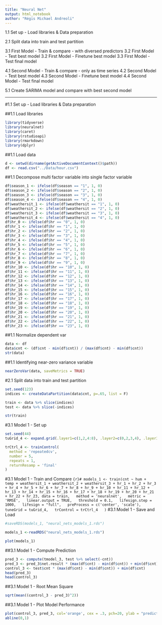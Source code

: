 ```yaml
---
title: "Neural Net"
output: html_notebook
author: "Régis Michael Andreoli"
---
```



1.1 Set up - Load libraries & Data preparation

2.1 Split data into train and test partition

3.1 First Model - Train & compare - with diversed predictors
3.2 First Model - Test best model
3.2 First Model - Finetune best model
3.3 First Model - Test final model

4.1 Second Model - Train & compare - only as time series
4.2 Second Model - Test best model
4.3 Second Model - Finetune best model
4.4 Second Model - Test final model

5.1 Create SARIMA model and compare with best second model


--------------------------------------------------------------------------------
#1.1 Set up - Load libraries & Data preparation

##1.1 Load libraries
```r
library(tidyverse)
library(neuralnet)
library(caret)
library(rstudioapi)
library(rmarkdown)
library(dplyr)
```

##1.1 Load data
```r
d <- setwd(dirname(getActiveDocumentContext()$path))
df <- read.csv("../Data/hour.csv")
```

##1.1 Decompose multi factor variable into single factor variable
```r
df$season_1 <- ifelse(df$season == "1", 1, 0)
df$season_2 <- ifelse(df$season == "2", 1, 0)
df$season_3 <- ifelse(df$season == "3", 1, 0)
df$season_4 <- ifelse(df$season == "4", 1, 0)
df$weathersit_1 <- ifelse(df$weathersit == "1", 1, 0)
df$weathersit_2 <- ifelse(df$weathersit == "2", 1, 0)
df$weathersit_3 <- ifelse(df$weathersit == "3", 1, 0)
df$weathersit_4 <- ifelse(df$weathersit == "4", 1, 0)
df$hr_0 <- ifelse(df$hr == "0", 1, 0)
df$hr_1 <- ifelse(df$hr == "1", 1, 0)
df$hr_2 <- ifelse(df$hr == "2", 1, 0)
df$hr_3 <- ifelse(df$hr == "3", 1, 0)
df$hr_4 <- ifelse(df$hr == "4", 1, 0)
df$hr_5 <- ifelse(df$hr == "5", 1, 0)
df$hr_6 <- ifelse(df$hr == "6", 1, 0)
df$hr_7 <- ifelse(df$hr == "7", 1, 0)
df$hr_8 <- ifelse(df$hr == "8", 1, 0)
df$hr_9 <- ifelse(df$hr == "9", 1, 0)
df$hr_10 <- ifelse(df$hr == "10", 1, 0)
df$hr_11 <- ifelse(df$hr == "11", 1, 0)
df$hr_12 <- ifelse(df$hr == "12", 1, 0)
df$hr_13 <- ifelse(df$hr == "13", 1, 0)
df$hr_14 <- ifelse(df$hr == "14", 1, 0)
df$hr_15 <- ifelse(df$hr == "15", 1, 0)
df$hr_16 <- ifelse(df$hr == "16", 1, 0)
df$hr_17 <- ifelse(df$hr == "17", 1, 0)
df$hr_18 <- ifelse(df$hr == "18", 1, 0)
df$hr_19 <- ifelse(df$hr == "19", 1, 0)
df$hr_20 <- ifelse(df$hr == "20", 1, 0)
df$hr_21 <- ifelse(df$hr == "21", 1, 0)
df$hr_22 <- ifelse(df$hr == "22", 1, 0)
df$hr_23 <- ifelse(df$hr == "23", 1, 0)
```

##1.1 Normalize dependent var
```r
data <- df
data$cnt <- (df$cnt - min(df$cnt)) / (max(df$cnt) - min(df$cnt))
str(data)
```

##1.1 Identifying near-zero variance variable
```r
nearZeroVar(data, saveMetrics = TRUE)
```

#2.1 Split data into train and test partition

```r
set.seed(123)
indices <- createDataPartition(data$cnt, p=.65, list = F)

train <- data %>% slice(indices)
test <- data %>% slice(-indices)

str(train)
```

#3.1 Model 1 - Set up
```r
set.seed(44)
tuGrid_4 <- expand.grid(.layer1=c(1,2,4:8), .layer2=c(0,2,3,4), .layer3=c(0,2))

trCtrl_4 <- trainControl(
  method = 'repeatedcv',
  number = 5,
  repeats = 1,
  returnResamp = 'final'
)
```

#3.1 Model 1 - Train and Compare
```{r}#
models_1 <- train(cnt ~ hum + temp + weathersit_1 + weathersit_2 + weathersit_3 + hr_1 + hr_2 + hr_3 + hr_4 + hr_5 + hr_6 + hr_7 + hr_8 + hr_9 + hr_10 + hr_11 + hr_12 + hr_13 + hr_14 + hr_15 + hr_16 + hr_17 + hr_18 + hr_19 + hr_20 + hr_21 + hr_22 + hr_23, data = train,
  method = 'neuralnet',
  metric = 'RMSE',
  linear.output = TRUE,
  threshold = 0.1,
  lifesign.step = 1000,
  lifesign = "full",
  preProcess = c('center', 'scale'),
  tuneGrid = tuGrid_4,
  trControl = trCtrl_4
  )
```
#3.1 Model 1 - Save and Load
```r
#saveRDS(models_1, "neural_nets_models_1.rds")
```

```r
models_1 <-readRDS("neural_nets_models_1.rds")
```

```r
plot(models_1)
```

##3.1 Model 1 - Compute Prediction
```r
pred_3 <- compute(tmodel_3, test %>% select(-cnt))
pred_3 <- pred_3$net.result * (max(df$cnt) - min(df$cnt)) + min(df$cnt)
control_3 <- test$cnt * (max(df$cnt) - min(df$cnt)) + min(df$cnt)
head(pred_3)
head(control_3)
```

##3.1 Model 1 - Root Mean Square
```r
sqrt(mean((control_3 - pred_3)^2))
```

##3.1 Model 1 - Plot Model Performance
```r
plot(control_3, pred_3, col='orange', cex = .3, pch=20, ylab = "predicted rating NN", xlab = "real rating")
abline(0,1)
```




